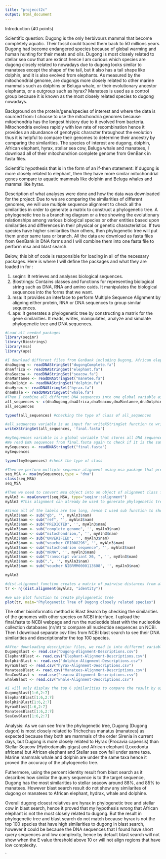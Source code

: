 ```yaml
---
title: "projecct2c"
output: html_document
---
```


Introduction (40 points)

Scientific question:
Dugong is the only herbivours mammal that become completely aquatic. Their fossil could traced them back to 50 millions years. Dugong had become endangered species because of global warming and human hunting for their meats and oils. Dugong is most closely related to stellar sea cow that are extinct hence I am curious which species are dugong closely related to nowadays due to dugong looks similar to manatees except the shape of the tail, but it also has a tail shape like dolphin, and it is also evolved from elephants. As measured by the mitochondrial genome, are dugongs more closely related to other marine mammals such as dolphins or Beluga whale, or their evolutionary ancestor elephants, or a outgroup such as hyrax? Manatees is used as a control group because it is known as the most closely related species to dugong nowadays. 

Background on the protein/gene/species of interest and where the data is sourced from:
I choose to use the mitochondria genomes because mitochondria has the longest history due to it evolved from bacteria. Mitochondria evolves rapidly with low rate of recombination hence it provides an abundance of genotypic character throughout the evolution thus it is helpful to compare their genomes to determine their ancestry by comparing the similarities. The species of interest are dugong, dolphin, African elephant, hyrax, stellar sea cow, Beluga whale and manatees, I download all of their mitochondrion complete genome from GenBank in fasta files. 

Scientific hypothesis that is in the form of an if-then statement:
If dugong is more closely related to elephant, then they have more similar mitochondrial genes compare to aquatic mammals like dolphin and Beluga whales and mammal like hyrax. 

Description of what analyses were done and how the data was downloaded for the project:
Due to we are comparing the similarities of different genomes, we will use multiple sequence alignment to check all the similarities in order to generate a matrix to construct a phylogenetic tree. A phylogenetic tree is a branching diagram or a tree showing the evolutionary relationships among various biological species or other entities based upon similarities and differences in their physical or genetic characteristics. If two species have higher similarities than others, then phylogenetic tree will put them under same taxa or branch. All the data are download as fasta files from GenBank in DNA forms and I will combine them into one fasta file to perform msa and blast search.

Below, this bit of code is responsible for loading in all of the necessary packages. Here is where I will define the packages and what they are loaded in for :

1) seqinr: It retrieves and analyses biological sequences.
2) Biostrings: Contains classes and functions for representing biological string such as DNA, RNA and amino caids. It manipulates the biological sequences into the forms that we want. 
3) msa: It provides an interface to perform Multiple Sequence Alignment by aligning either protein, RNA or DNA sequences to group similar sequences. 
4) ape: It generates a phylogenetic tree by constructing a matrix for the gene similarities. It reads, writes, manipulates, analyze and simulate phylogenetic tree and DNA sequences. 

```r
#Load all needed packages
library(seqinr)
library(Biostrings)
library(msa)
library(ape)
```

```r
#I download different files from GenBank including Dugong, African elephant, stellar sea cow that had extinct, manatees, dolphin, whale and hyrax. Then I used readDNAStringSet from Biostring package to read the DNA sequences from separate fasta files into different variables. The variable names are indicated as the type of biological species and they are all global variables that can be accessed throughout the script. 
dnaDugong <- readDNAStringSet("dugongComplete.fa")
dnaAfrica <- readDNAStringSet("elephant.fa")
dnaSeacow <- readDNAStringSet("seacow.fa") 
dnaMantanee <- readDNAStringSet("manetee.fa")
dnaDolphin <- readDNAStringSet("dolphin.fa")
dnaHyrox <- readDNAStringSet("hyrax.fa")
dnaWhale <- readDNAStringSet("whale.fa")
#Then I combine all different DNA sequences into one global variable as a list for later access. 
all_sequences <- c(dnaDugong,dnaAfrica,dnaSeacow,dnaMantanee,dnaDolphin,dnaHyrox,dnaWhale)
all_sequences
```

```r
typeof(all_sequences) #checking the type of class of all_sequences 
```
 
```r
#all_sequences variable is an input for writeXStringSet function to write all DNA genomes into one fasta file as output. Multiple sequence alignment and blast search only require one fasta file that contains all needed DNA genomes for alignment.  
writeXStringSet(all_sequences, 'final.fasta')

```


```r
#mySequences variable is a global variable that stores all DNA sequences for multiple sequence alignment used. 
#We read DNA sequences from final.fasta again to check if it is the same as all_sequences to see if the format is correct. 
mySequences <- readDNAStringSet("final.fasta")
mySequences
```
```r
typeof(mySequences) #check the type of class
```


```r
#Then we perform multiple sequence alignment using msa package that previously had been installed. mySequences is the input and type need to specify whether is AA (protein), DNA or RNA. The output for msa is the alignment of 7 different species. seq_MSA is a global variable that store the alignment that can be used later thus we do not need to repeatedly keep running msa. 
seq_MSA <- msa(mySequences,type = "dna")
class(seq_MSA)
seq_MSA
```


```r
#Then we need to convert msa object into an object of alignment class for phylogenetic tree used. Type is specified for the kind of class that we want to convert.The output is a class of alignment with aligned sequences. 
myAln3 <- msaConvert(seq_MSA, type="seqinr::alignment")
myAln3 #This alignment can already be used to generate phylogenetic tree using plot function but I want to make it easier to visualize. 
```


```r
#Since all of the labels are too long, hence I used sub function to shorten the labels with empty space to make it easier to visualize. The final figure only contains the accession number and the species names. 
myAln3$nam <- sub("gb", '', myAln3$nam)
myAln3$nam <- sub("ref", '', myAln3$nam)
myAln3$nam <- sub("PREDICTED", '', myAln3$nam)
myAln3$nam <- sub("complete genome", '', myAln3$nam)
myAln3$nam <- sub("mitochondrion,", '', myAln3$nam)
myAln3$nam <- sub("UNVERIFIED", '', myAln3$nam)
myAln3$nam <- sub("voucher CRI008296", '', myAln3$nam)
myAln3$nam <- sub("mitochondrion sequence", '', myAln3$nam)
myAln3$nam <- sub("mRNA", '', myAln3$nam)
myAln3$nam <- sub("transcript variant X6, ", '', myAln3$nam)
myAln3$nam <- sub(",", '', myAln3$nam)
myAln3$nam <- sub("voucher NIBRMM0000113608", '', myAln3$nam)

myAln3

#dist.alignment function creates a matrix of pairwise distances from aligned sequences by specifying the distance between each pair of taxa. nj is separate function for neighbor-joing tree estimation that takes an input from dist.alignment to create an output list for a phylogenetic tree by linking all the nodes. 
tr <- nj(dist.alignment(myAln3, "identity"))

#we use plot function to create phylogenetic tree 
plot(tr, main="Phylogenetic Tree of Dugong closely related species")
```


The other bioinformatic method is Blast Search by checking the similarities of the genomes with other species on NCBI interface. I upload the final.fasta to NCBI webpage and run the nucleotide blast with the nucleotide collection databases (nr/nt) to compare all nucleotide sequences on NCBI. Then I download separate csv files from NCBI blast search to see their DNA similarities and descriptionsfor the top 100 species.
```r
#After downloading description files, we read in into different variables. All of my variables are global which could be accessed anywhere in this script because all of my codes use function directly from the packages thus I did not need to use any local variables for any temporary variable within a written function. 
DugongBlast <- read.csv("Dugong-Alignment-Descriptions.csv")
ElephantBlast <- read.csv("Elephant-Alignment-Descriptions.csv")
DolphinBlast <- read.csv("dolphin-Alignment-Descriptions.csv")
HyraxBlast <- read.csv("hyrax-Alignment-Descriptions.csv")
ManateesBlast <- read.csv("Manatees-Alignment-Descriptions.csv")
SeaCowBlast <- read.csv("seacow-Alignment-Descriptions.csv")
whaleBlast <- read.csv("whale-Alignment-Descriptions.csv")
```


```r
#I will only display the top 6 similarities to compare the result by using percent identity to make the visualization easier. 
DugongBlast[1:6,2:7]
ElephantBlast[1:6,2:7]
DolphinBlast[1:6,2:7]
HyraxBlast[1:6,2:7]
ManateesBlast[1:6,2:7]
SeaCowBlast[1:6,2:7]
```

Analysis: 
As we can see from the phylogenetic tree, Dugong (Dugong dugon) is most closely related to Trichechus manatus (manatees) as expected because they both are mammals of the order Sirenia in current days, but Dugong is more closely related to Hyrax (Procavia capensis) than Stellar Seacow (Hydrodamalis gigas) and African elephant (Loxodonta africana) but African elephant and Stellar sea cow fall under same taxa. Marine mammals whale and dolphin are under the same taxa hence it proved the accuracy of the phylogenetic tree.  

Futhermore, using the percent identity result from blast search as it describes how similar the query sequence is to the target sequence, Dugong has the most similarities to stellar seacow around 88%, and 85% to manatees. However blast search result do not show any similarites of dugong or manatees to African elephant, hydrax, whale and dolphine. 

Overall dugong closest relatives are hyrax in phylogenetic tree and stellar cow in blast search, hence it proved that my hypothesis wrong that African elephant is not the most closely related to dugong. But the result in phylogenetic tree and blast search do not match because hyrax is not the top 100 species that have high similarities to dugong in blast search, however it could be because the DNA sequences that I found have short query sequences and low complexity, hence by default blast search will not show when the E value threshold above 10 or will not align regions that have low complexity. 

`



